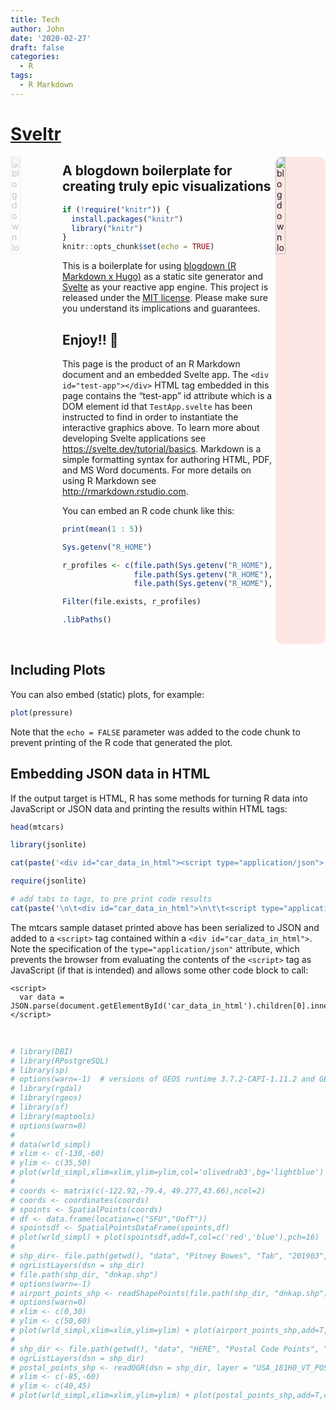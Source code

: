 ```yaml
---
title: Tech
author: John
date: '2020-02-27'
draft: false
categories:
  - R
tags:
  - R Markdown
---
```


<div id="test-app"></div>

# [Sveltr](https://github.com/dancingfrog/sveltr)

<a href="https://bookdown.org/yihui/blogdown" target="_blank">
    <img src="https://bookdown.org/yihui/blogdown/images/logo.png"
         style="max-width: 80px; opacity: 0.25;"
         alt="blogdown logo" width="20%" align="left" />
</a>

<a href="https://svelte.dev/" target="_blank">
    <img src="https://svelte.dev/svelte-logo-outline.svg"
         style="background-color:rgba(255, 32, 00, 0.1); border-radius:12px; border-color:#f30; max-width:80px;"
         alt="blogdown logo" width="20%" align="right" />
</a>

## A blogdown boilerplate for creating truly epic visualizations

```r
if (!require("knitr")) {
  install.packages("knitr")
  library("knitr")
}
knitr::opts_chunk$set(echo = TRUE)
```

This is a boilerplate for using [blogdown (R Markdown x Hugo)](https://github.com/rstudio/blogdown/) as a static site generator and [Svelte](https://svelte.dev/) as your reactive app engine. This project is released under the [MIT license](LICENSE). Please make sure you understand its implications and guarantees.
<br />

## Enjoy!! 🦊

This page is the product of an R Markdown document and an embedded Svelte app. The `<div id="test-app"></div>` HTML tag  embedded in this page contains the "test-app" id attribute which is a DOM element id that `TestApp.svelte` has been instructed to find in order to instantiate the interactive graphics above. To learn more about developing Svelte applications see <https://svelte.dev/tutorial/basics>. Markdown is a simple formatting syntax for authoring HTML, PDF, and MS Word documents. For more details on using R Markdown see <http://rmarkdown.rstudio.com>.

You can embed an R code chunk like this:

```r
print(mean(1 : 5))

Sys.getenv("R_HOME")

r_profiles <- c(file.path(Sys.getenv("R_HOME"), "etc", "Rprofile.site"),
                file.path(Sys.getenv("R_HOME"), "etc", "Rprofile"),
                file.path(Sys.getenv("R_HOME"), "library", "base", "R", "Rprofile") )

Filter(file.exists, r_profiles)

.libPaths()
```
<br />

## Including Plots

You can also embed (static) plots, for example:

```r
plot(pressure)
```

Note that the `echo = FALSE` parameter was added to the code chunk to prevent printing of the R code that generated the plot.

## Embedding JSON data in HTML

If the output target is HTML, R has some methods for turning R data into JavaScript or JSON data and printing the results within HTML tags:
```r

head(mtcars)
```
```r
library(jsonlite)

cat(paste('<div id="car_data_in_html"><script type="application/json">', toJSON(mtcars), '\n</script>\n</div>', sep=""))
```
```r
require(jsonlite)

# add tabs to tags, to pre print code results
cat(paste('\n\t<div id="car_data_in_html">\n\t\t<script type="application/json">', toJSON(mtcars), '\n\t\t</script>\n\t</div>', sep=""))
```
The mtcars sample dataset printed above has been serialized to JSON and added to a `<script>` tag contained within a `<div id="car_data_in_html">`. Note the specification of the `type="application/json"` attribute, which prevents the browser from evaluating the contents of the `<script>` tag as JavaScript (if that is intended) and allows some other code block to call:

    <script>
      var data = JSON.parse(document.getElementById('car_data_in_html').children[0].innerHTML);
    </script>

<br />

```r
# library(DBI)
# library(RPostgreSQL)
# library(sp)
# options(warn=-1)  # versions of GEOS runtime 3.7.2-CAPI-1.11.2 and GEOS at installation 3.7.1-CAPI-1.11.1 differ
# library(rgdal)
# library(rgeos)
# library(sf)
# library(maptools)
# options(warn=0)
#
# data(wrld_simpl)
# xlim <- c(-130,-60)
# ylim <- c(35,50)
# plot(wrld_simpl,xlim=xlim,ylim=ylim,col='olivedrab3',bg='lightblue') #plot(wrld_simpl)coords <- matrix(c(-122.92,-79.4, 49.277,43.66),ncol=2)
#
# coords <- matrix(c(-122.92,-79.4, 49.277,43.66),ncol=2)
# coords <- coordinates(coords)
# spoints <- SpatialPoints(coords)
# df <- data.frame(location=c("SFU","UofT"))
# spointsdf <- SpatialPointsDataFrame(spoints,df)
# plot(wrld_simpl) + plot(spointsdf,add=T,col=c('red','blue'),pch=16)
#
# shp_dir<- file.path(getwd(), "data", "Pitney Bowes", "Tab", "201903", "EUR", "DNK", "DNK")
# ogrListLayers(dsn = shp_dir)
# file.path(shp_dir, "dnkap.shp")
# options(warn=-1)                                                         # Warning message:
# airport_points_shp <- readShapePoints(file.path(shp_dir, "dnkap.shp"))   # “readShapePoints is deprecated; use rgdal::readOGR or sf::st_read”
# options(warn=0)
# xlim <- c(0,30)
# ylim <- c(50,60)
# plot(wrld_simpl,xlim=xlim,ylim=ylim) + plot(airport_points_shp,add=T,col=c('red','blue'),pch=16)
#
# shp_dir <- file.path(getwd(), "data", "HERE", "Postal Code Points", "USAM181H0NUS000DCM00", "SHP", "VT_SHP", "VT_SHP")
# ogrListLayers(dsn = shp_dir)
# postal_points_shp <- readOGR(dsn = shp_dir, layer = "USA_181H0_VT_POSTAL_CODE")
# xlim <- c(-85,-60)
# ylim <- c(40,45)
# plot(wrld_simpl,xlim=xlim,ylim=ylim) + plot(postal_points_shp,add=T,col=c('red','blue'),pch=16)
```

